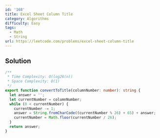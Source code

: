 ```yaml
---
id: '168'
title: Excel Sheet Column Title
category: Algorithms
difficulty: Easy
tags:
  - Math
  - String
url: https://leetcode.com/problems/excel-sheet-column-title
---
```


## Solution

```typescript showLineNumbers
/**
 * Time Complexity: O(log26(n))
 * Space Complexity: O(1)
 */
export function convertToTitle(columnNumber: number): string {
  let answer = '';
  let currentNumber = columnNumber;
  while (0 < currentNumber) {
    currentNumber -= 1;
    answer = String.fromCharCode((currentNumber % 26) + 65) + answer;
    currentNumber = Math.floor(currentNumber / 26);
  }
  return answer;
}
```
